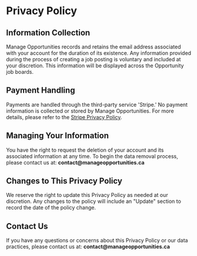 # Privacy Policy

## Information Collection

Manage Opportunities records and retains the email address associated with your account for the duration of its existence. Any information provided during the process of creating a job posting is voluntary and included at your discretion. This information will be displayed across the Opportunity job boards.



## Payment Handling

Payments are handled through the third-party service 'Stripe.' No payment information is collected or stored by Manage Opportunities. For more details, please refer to the [Stripe Privacy Policy](https://stripe.com/en-ca/privacy).



## Managing Your Information

You have the right to request the deletion of your account and its associated information at any time. To begin the data removal process, please contact us at: __contact@manageopportunities.ca__



## Changes to This Privacy Policy

We reserve the right to update this Privacy Policy as needed at our discretion. Any changes to the policy will include an "Update" section to record the date of the policy change.


## Contact Us

If you have any questions or concerns about this Privacy Policy or our data practices, please contact us at: __contact@manageopportunities.ca__

